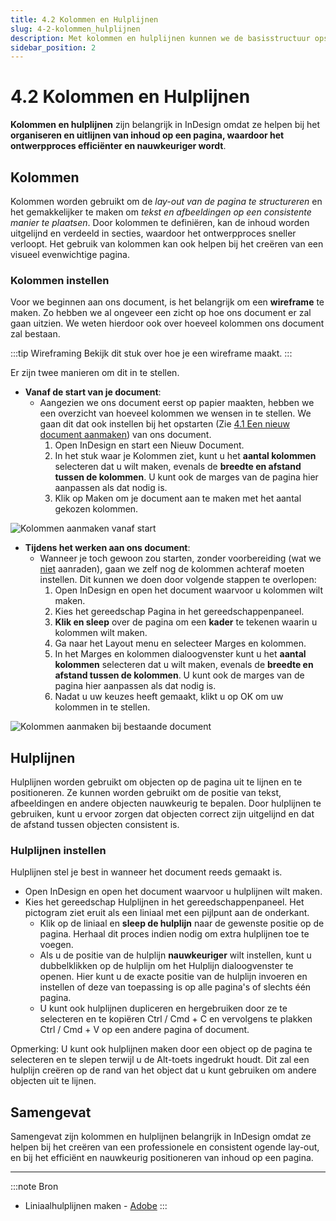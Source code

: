 ```yaml
---
title: 4.2 Kolommen en Hulplijnen
slug: 4-2-kolommen_hulplijnen
description: Met kolommen en hulplijnen kunnen we de basisstructuur opstellen om een overzichtelijk geheel te maken.
sidebar_position: 2
---
```



# 4.2 Kolommen en Hulplijnen

**Kolommen en hulplijnen** zijn belangrijk in InDesign omdat ze helpen bij het **organiseren en uitlijnen van inhoud op een pagina, waardoor het ontwerpproces efficiënter en nauwkeuriger wordt**.

## Kolommen

Kolommen worden gebruikt om de *lay-out van de pagina te structureren* en het gemakkelijker te maken om *tekst en afbeeldingen op een consistente manier te plaatsen*. Door kolommen te definiëren, kan de inhoud worden uitgelijnd en verdeeld in secties, waardoor het ontwerpproces sneller verloopt. Het gebruik van kolommen kan ook helpen bij het creëren van een visueel evenwichtige pagina.

### Kolommen instellen

Voor we beginnen aan ons document, is het belangrijk om een **wireframe** te maken. Zo hebben we al ongeveer een zicht op hoe ons document er zal gaan uitzien. We weten hierdoor ook over hoeveel kolommen ons document zal bestaan.

:::tip Wireframing
Bekijk dit stuk over hoe je een wireframe maakt.
:::

Er zijn twee manieren om dit in te stellen.

- **Vanaf de start van je document**:
  - Aangezien we ons document eerst op papier maakten, hebben we een overzicht van hoeveel kolommen we wensen in te stellen. We gaan dit dat ook instellen bij het opstarten (Zie [4.1 Een nieuw document aanmaken](../indesign_basics/4-1-nieuw_document)) van ons document.
    1. Open InDesign en start een Nieuw Document.
    2. In het stuk waar je <Highlight>Kolommen</Highlight> ziet, kunt u het **aantal kolommen** selecteren dat u wilt maken, evenals de **breedte en afstand tussen de kolommen**. U kunt ook de marges van de pagina hier aanpassen als dat nodig is.
    3. Klik op <Highlight>Maken</Highlight> om je document aan te maken met het aantal gekozen kolommen.

![Kolommen aanmaken vanaf start](img/kolom_1.jpg)

- **Tijdens het werken aan ons document**:
  - Wanneer je toch gewoon zou starten, zonder voorbereiding (wat we <ins>niet</ins> aanraden), gaan we zelf nog de kolommen achteraf moeten instellen. Dit kunnen we doen door volgende stappen te overlopen:
    1. Open InDesign en open het document waarvoor u kolommen wilt maken.
    2. Kies het gereedschap <Highlight>Pagina</Highlight> in het gereedschappenpaneel.
    3. **Klik en sleep** over de pagina om een **kader** te tekenen waarin u kolommen wilt maken.
    4. Ga naar het <Highlight>Layout</Highlight> menu en selecteer <Highlight>Marges en kolommen</Highlight>.
    5. In het <Highlight>Marges en kolommen</Highlight> dialoogvenster kunt u het **aantal kolommen** selecteren dat u wilt maken, evenals de **breedte en afstand tussen de kolommen**. U kunt ook de marges van de pagina hier aanpassen als dat nodig is.
    6. Nadat u uw keuzes heeft gemaakt, klikt u op <Highlight>OK</Highlight> om uw kolommen in te stellen.

![Kolommen aanmaken bij bestaande document](img/kolom_2.jpg)

## Hulplijnen

Hulplijnen worden gebruikt om objecten op de pagina uit te lijnen en te positioneren. Ze kunnen worden gebruikt om de positie van tekst, afbeeldingen en andere objecten nauwkeurig te bepalen. Door hulplijnen te gebruiken, kunt u ervoor zorgen dat objecten correct zijn uitgelijnd en dat de afstand tussen objecten consistent is.

### Hulplijnen instellen

Hulplijnen stel je best in wanneer het document reeds gemaakt is.

- Open InDesign en open het document waarvoor u hulplijnen wilt maken.
- Kies het gereedschap <Highlight>Hulplijnen</Highlight> in het gereedschappenpaneel. Het pictogram ziet eruit als een liniaal met een pijlpunt aan de onderkant.
  - Klik op de <Highlight>liniaal</Highlight> en **sleep de hulplijn** naar de gewenste positie op de pagina. Herhaal dit proces indien nodig om extra hulplijnen toe te voegen.
  - Als u de positie van de hulplijn **nauwkeuriger** wilt instellen, kunt u dubbelklikken op de hulplijn om het <Highlight>Hulplijn</Highlight> dialoogvenster te openen. Hier kunt u de exacte positie van de hulplijn invoeren en instellen of deze van toepassing is op alle pagina's of slechts één pagina.
  - U kunt ook hulplijnen dupliceren en hergebruiken door ze te selecteren en te kopiëren <Highlight>Ctrl / Cmd + C</Highlight> en vervolgens te plakken <Highlight>Ctrl / Cmd + V</Highlight> op een andere pagina of document.

Opmerking: U kunt ook hulplijnen maken door een object op de pagina te selecteren en te slepen terwijl u de Alt-toets ingedrukt houdt. Dit zal een hulplijn creëren op de rand van het object dat u kunt gebruiken om andere objecten uit te lijnen.

## Samengevat

Samengevat zijn kolommen en hulplijnen belangrijk in InDesign omdat ze helpen bij het creëren van een professionele en consistent ogende lay-out, en bij het efficiënt en nauwkeurig positioneren van inhoud op een pagina.

---

:::note Bron
- Liniaalhulplijnen maken - <a href="https://helpx.adobe.com/be_nl/indesign/using/ruler-guides.html" target="_blank">Adobe</a>
:::